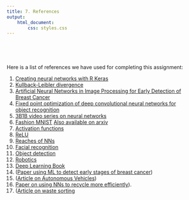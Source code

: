 ```yaml
---
title: 7. References
output: 
    html_document:
        css: styles.css
---
```


<p>&nbsp;</p>
<p>&nbsp;</p>

Here is a list of references we have used for completing this assignment:

1. [Creating neural networks with R Keras](https://keras.rstudio.com/articles/tutorial_basic_classification.html#import-the-fashion-mnist-dataset)
1. [Kullback-Leibler divergence](https://en.wikipedia.org/wiki/Kullback%E2%80%93Leibler_divergence)
1. [Artificial Neural Networks in Image Processing for Early Detection of Breast Cancer](http://downloads.hindawi.com/journals/cmmm/2017/2610628.pdf)
1. [Fixed point optimization of deep convolutional neural networks for object recognition](https://ieeexplore.ieee.org/abstract/document/7178146)
1. [3B1B video series on neural networks](https://www.youtube.com/watch?v=aircAruvnKk&list=PLZHQObOWTQDNU6R1_67000Dx_ZCJB-3pi)
1. [Fashion MNIST](https://github.com/zalandoresearch/fashion-mnist/blob/master/README.md) [Also available on arxiv](https://arxiv.org/abs/1708.07747)
1. [Activation functions](https://towardsdatascience.com/activation-functions-neural-networks-1cbd9f8d91d6)
1. [ReLU](https://www.kaggle.com/dansbecker/rectified-linear-units-relu-in-deep-learning)
1. [Reaches of NNs]((http://downloads.hindawi.com/journals/cmmm/2017/2610628.pdf))
1. [Facial recognition](https://www.researchgate.net/publication/258312237_Face_Recognition_Using_Artificial_Neural_Networks)
1. [Object detection]([article](https://towardsdatascience.com/capsule-neural-networks-the-future-for-autonomous-vehicles-f97bc3f7918))
1. [Robotics]([paper](https://www.researchgate.net/publication/325626219_RecycleNet_Intelligent_Waste_Sorting_Using_Deep_Neural_Networks))
1. [Deep Learning Book](https://www.deeplearningbook.org/)
1. ([Paper using ML to detect early stages of breast cancer](http://downloads.hindawi.com/journals/cmmm/2017/2610628.pdf))
1. ([Article on Autonomous Vehicles](https://towardsdatascience.com/capsule-neural-networks-the-future-for-autonomous-vehicles-f97bc3f7918))
1. [Paper on using NNs to recycle more efficiently](https://www.researchgate.net/publication/325626219_RecycleNet_Intelligent_Waste_Sorting_Using_Deep_Neural_Networks)).
1. ([Article on waste sorting](https://towardsdatascience.com/how-to-build-an-image-classifier-for-waste-sorting-6d11d3c9c478)
